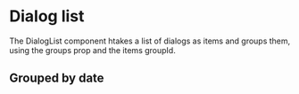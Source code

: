 
<Meta of={DialogList} />

# Dialog list

The DialogList component htakes a list of dialogs as items and groups them, using the groups prop and the items groupId.

## Grouped by date

<Canvas of={DialogList.GroupedByDate} />
